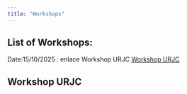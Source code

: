 ```yaml
---
title: "Workshops"
---
```

## List of Workshops:
Date:15/10/2025 : enlace Workshop URJC [Workshop URJC](https://quarto.org)

## Workshop URJC


